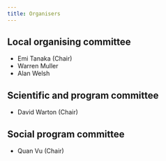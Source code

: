 ```yaml
---
title: Organisers
---
```



## Local organising committee

- Emi Tanaka (Chair)
- Warren Muller
- Alan Welsh


## Scientific and program committee

- David Warton (Chair)


## Social program committee

- Quan Vu (Chair)
